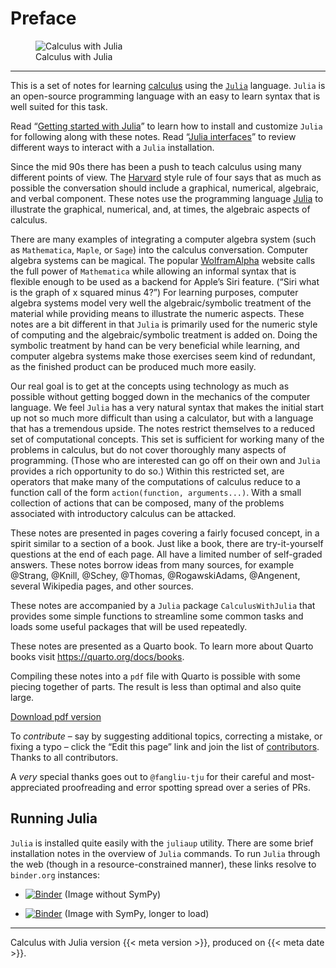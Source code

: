 # Preface {.unnumbered}


![Calculus with Julia](misc/logo.png)

----

This is a set of notes for learning
[calculus](http://en.wikipedia.org/wiki/Calculus) using the
[`Julia`](https://julialang.org) language. `Julia` is an open-source
programming language with an easy to learn syntax that is well suited
for this task.

Read "[Getting started with Julia](./misc/getting_started_with_julia.html)" to learn how to install and customize  `Julia` for following along with these notes. Read "[Julia interfaces](./misc/julia_interfaces.html)" to review different ways to interact with a `Julia` installation.

Since the mid 90s there has been a push to teach calculus using many
different points of view. The
[Harvard](http://www.math.harvard.edu/~knill/pedagogy/harvardcalculus/)
style rule of four says that as much as possible the conversation
should include a graphical, numerical, algebraic, and verbal
component. These notes use the programming language
[Julia](http://julialang.org) to illustrate the graphical, numerical,
and, at times, the algebraic aspects of calculus.

There are many examples of integrating a computer algebra system (such
as `Mathematica`, `Maple`, or `Sage`) into the calculus
conversation. Computer algebra systems can be magical. The popular
[WolframAlpha](http://www.wolframalpha.com/) website calls the full
power of `Mathematica` while allowing an informal syntax that is
flexible enough to be used as a backend for Apple's Siri
feature. ("Siri what is the graph of x squared minus 4?")  For
learning purposes, computer algebra systems model very well the
algebraic/symbolic treatment of the material while providing means to
illustrate the numeric aspects.  These notes are a bit different in
that `Julia` is primarily used for the numeric style of computing and
the algebraic/symbolic treatment is added on. Doing the symbolic
treatment by hand can be very beneficial while learning, and computer
algebra systems make those exercises seem kind of redundant, as the
finished product can be produced much more easily.

Our real goal is to get at the concepts using technology as much as
possible without getting bogged down in the mechanics of the computer
language. We feel `Julia` has a very natural syntax that makes the
initial start up not so much more difficult than using a calculator,
but with a language that has a tremendous upside. The notes restrict
themselves to a reduced set of computational concepts. This set is
sufficient for working many of the problems in calculus, but do not
cover thoroughly many aspects of programming. (Those who are
interested can go off on their own and `Julia` provides a rich
opportunity to do so.) Within this restricted set, are operators that
make many of the computations of calculus reduce to a function call of
the form `action(function, arguments...)`. With a small collection of
actions that can be composed, many of the problems associated with
introductory calculus can be attacked.


These notes are presented in pages covering a fairly focused concept,
in a spirit similar to a section of a book. Just like a book, there
are try-it-yourself questions at the end of each page. All have a
limited number of self-graded answers. These notes borrow ideas from
many sources, for example @Strang, @Knill, @Schey, @Thomas,
@RogawskiAdams, @Angenent, several Wikipedia pages, and other sources.

These notes are accompanied by a `Julia` package `CalculusWithJulia`
that provides some simple functions to streamline some common tasks
and loads some useful packages that will be used repeatedly.

These notes are presented as a Quarto book. To learn more about Quarto
books visit <https://quarto.org/docs/books>.

Compiling these notes into a `pdf` file with Quarto is possible with some piecing together of parts. The result is less than optimal and also quite large.

[Download pdf version](https://www.dropbox.com/scl/fi/vv8ee9a5xb9qbsw87f3bl/CalculusWithJulia.pdf?rlkey=u7ambk19sowelxtgiaosjozzo&st=i0hxwx29&dl=0)

<!--
These notes may be compiled into a `pdf` file through Quarto. As the result is rather large, we do not provide that file for download. For the interested reader, downloading the repository, instantiating the environment, and running `quarto` to render to `pdf` in the `quarto` subdirectory should produce that file (after some time).
-->

To *contribute* -- say by suggesting additional topics, correcting a
mistake, or fixing a typo -- click the "Edit this page" link and join the list of [contributors](https://github.com/jverzani/CalculusWithJuliaNotes.jl/graphs/contributors). Thanks to all contributors.

A *very* special thanks goes out to `@fangliu-tju` for their careful and most-appreciated proofreading and error spotting spread over a series of PRs.

## Running Julia

`Julia` is installed quite easily with the `juliaup` utility. There are some brief installation notes in the overview of `Julia` commands. To run `Julia` through the web (though in a resource-constrained manner), these links resolve to `binder.org` instances:


* [![Binder](https://mybinder.org/badge_logo.svg)](https://mybinder.org/v2/gh/jverzani/CalculusWithJuliaBinder.jl/main?labpath=blank-notebook.ipynb) (Image without SymPy)


* [![Binder](https://mybinder.org/badge_logo.svg)](https://mybinder.org/v2/gh/jverzani/CalculusWithJuliaBinder.jl/sympy?labpath=blank-notebook.ipynb) (Image with SymPy, longer to load)



----

Calculus with Julia version {{< meta version >}}, produced on {{< meta date >}}.
